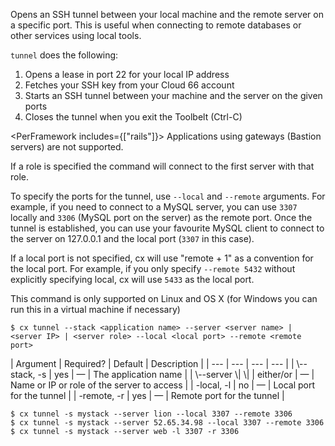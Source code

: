 Opens an SSH tunnel between your local machine and the remote server on a specific port. This is useful when connecting to remote databases or other services using local tools.

`tunnel` does the following:

1. Opens a lease in port 22 for your local IP address
2. Fetches your SSH key from your Cloud 66 account
3. Starts an SSH tunnel between your machine and the server on the given ports
4. Closes the tunnel when you exit the Toolbelt (Ctrl-C)

<PerFramework includes={["rails"]}>
Applications using gateways (Bastion servers) are not supported.
</PerFramework>

If a role is specified the command will connect to the first server with that role.

To specify the ports for the tunnel, use `--local` and `--remote` arguments. For example, if you need to connect to a MySQL server, you can use `3307` locally and `3306` (MySQL port on the server) as the remote port. Once the tunnel is established, you can use your favourite MySQL client to connect to the server on 127.0.0.1 and the local port (`3307` in this case).

If a local port is not specified, cx will use "remote + 1" as a convention for the local port. For example, if you only specify `--remote 5432` without explicitly specifying local, cx will use `5433` as the local port.

This command is only supported on Linux and OS X (for Windows you can run this in a virtual machine if necessary)

<Tabs >
<Tab label="Usage">

```shell
$ cx tunnel --stack <application name> --server <server name> | <server IP> | <server role> --local <local port> --remote <remote port>
```
</Tab>
    
<Tab label="arguments">
| Argument | Required? | Default | Description |
|  ---  |  ---  |  ---  |  ---  |
| \--stack, -s <application name> | yes | — | The application name |
| \--server <server name> \| <server ip> \| <server role> | either/or | — | Name or IP or role of the server to access |
| -local, -l <local port> | no | — | Local port for the tunnel |
| -remote, -r <remote port> | yes | — | Remote port for the tunnel |
</Tab>
<Tab label="examples">

```shell
$ cx tunnel -s mystack --server lion --local 3307 --remote 3306
$ cx tunnel -s mystack --server 52.65.34.98 --local 3307 --remote 3306
$ cx tunnel -s mystack --server web -l 3307 -r 3306
```

</Tab>
</Tabs>